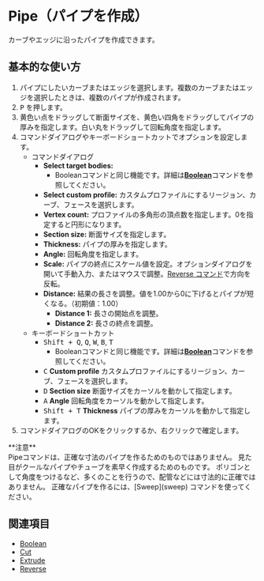 
# Pipe（パイプを作成）

<Reference shortcut="P" command="Pipe" button="推奨コマンドメニューで" buttonIcon="button-pipe"/>

カーブやエッジに沿ったパイプを作成できます。

## 基本的な使い方

1. パイプにしたいカーブまたはエッジを選択します。複数のカーブまたはエッジを選択したときは、複数のパイプが作成されます。
2. <kbd>P</kbd> を押します。
3. 黄色い点をドラッグして断面サイズを、黄色い四角をドラッグしてパイプの厚みを指定します。白い丸をドラッグして回転角度を指定します。
4. コマンドダイアログやキーボードショートカットでオプションを設定します。
     - <Kst>コマンドダイアログ</Kst>
          - **Select target bodies:**
               - Booleanコマンドと同じ機能です。詳細は[**Boolean**](boolean)コマンドを参照してください。
          - **Select custom profile:** カスタムプロファイルにするリージョン、カーブ、フェースを選択します。
          - **Vertex count:** プロファイルの多角形の頂点数を指定します。0を指定すると円形になります。
          - **Section size:** 断面サイズを指定します。
          - **Thickness:** パイプの厚みを指定します。
          - **Angle:** 回転角度を指定します。
          - **Scale:** パイプの終点にスケール値を設定。オプションダイアログを開いて手動入力、またはマウスで調整。[Reverse コマンド](/sketch/reverse)で方向を反転。
          - **Distance:** 結果の長さを調整。値を1.00から0に下げるとパイプが短くなる。（初期値：1.00）
               - **Distance 1:** 長さの開始点を調整。
               - **Distance 2:** 長さの終点を調整。
     - <Kst>キーボードショートカット</Kst>
          - <kbd>Shift + Q</kbd>, <kbd>Q</kbd>, <kbd>W</kbd>,  <kbd>B</kbd>,  <kbd>T</kbd>
               - Booleanコマンドと同じ機能です。詳細は[**Boolean**](boolean)コマンドを参照してください。
          - <kbd>C</kbd> **Custom profile** カスタムプロファイルにするリージョン、カーブ、フェースを選択します。
          - <kbd>D</kbd> **Section size** 断面サイズをカーソルを動かして指定します。
          - <kbd>A</kbd> **Angle** 回転角度をカーソルを動かして指定します。
          - <kbd>Shift + T</kbd> **Thickness** パイプの厚みをカーソルを動かして指定します。
5. コマンドダイアログのOKをクリックするか、右クリックで確定します。

<Callout emoji="❗">
**注意**<br />
Pipeコマンドは、正確な寸法のパイプを作るためのものではありません。
見た目がクールなパイプやチューブを素早く作成するためのものです。
ポリゴンとして角度をつけるなど、多くのことを行うので、配管などには寸法的に正確ではありません。
正確なパイプを作るには、[Sweep](sweep) コマンドを使ってください。
</Callout>

<VideoPlayer fileName="pipe"/>

## 関連項目
- [Boolean](boolean)
- [Cut](cut)
- [Extrude](extrude)
- [Reverse](/sketch/reverse)